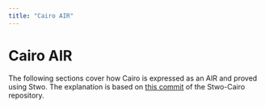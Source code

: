 ```yaml
---
title: "Cairo AIR"
---
```


# Cairo AIR

The following sections cover how Cairo is expressed as an AIR and proved using Stwo. The explanation is based on [this commit](https://github.com/starkware-libs/stwo-cairo/tree/b712c77887f8f8ce0d39a8a9741221c89846836e) of the Stwo-Cairo repository.

